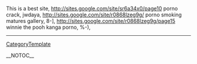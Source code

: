 This is a best site, http://sites.google.com/site/sr6a34x0/page10 porno crack,  jwdaya, http://sites.google.com/site/r0868lzeg9g/ porno smoking matures gallery,  8-], http://sites.google.com/site/r0868lzeg9g/page15 winnie the pooh kanga porno,  %-),
----
[[CategoryTemplate]]

__NOTOC__